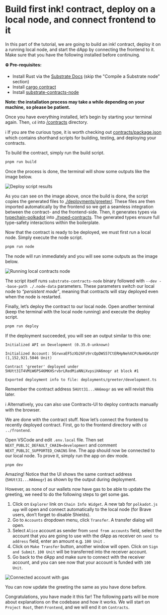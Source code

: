 # Build first ink! contract, deploy on a local node, and connect frontend to it
In this part of the tutorial, we are going to build an ink! contract, deploy it on a running local node, and start the dApp by connecting the frontend to it. Make sure that you have the following installed before continuing.

⛔ **Pre-requisites:**

- Install Rust via the [Substrate Docs](https://docs.substrate.io/install/) (skip the "Compile a Substrate node" section)
- Install [cargo contract](https://github.com/paritytech/cargo-contract)
- Install [substrate-contracts-node](https://github.com/paritytech/substrate-contracts-node)

**Note: the installation process may take a while depending on your machine,** 
**so please be patient.**

Once you have everything installed, let’s begin by starting your terminal again. Then, `cd` into [/contracts](https://github.com/scio-labs/inkathon/tree/main/contracts) directory.

ℹ️ If you are the curious type, it is worth checking out [contracts/package.json](https://github.com/scio-labs/inkathon/blob/main/contracts/package.json) which contains shorthand scripts for building, testing, and deploying your contracts.

To build the contract, simply run the build script.

```bash
pnpm run build
```

Once the process is done, the terminal will show some outputs like the image below.

![Deploy script results](./assets/building-greeter-contract.png)

As you can see on the image above, once the build is done, the script copies the generated files to [./deployments/greeter/](https://github.com/scio-labs/inkathon/tree/main/contracts/deployments/greeter). These files are then imported automatically by the frontend so we get a seamless integration between the contract- and the frontend-side. Then, it generates types via [typechain-polkadot](https://github.com/Brushfam/typechain-polkadot) into [./typed-contracts](https://github.com/scio-labs/inkathon/tree/main/contracts/typed-contracts). The generated types ensure full type-safety interactions within the boilerplate.

Now that the contract is ready to be deployed, we must first run a local node. Simply execute the node script.

```bash
pnpm run node
```

The node will run immediately and you will see some outputs as the image below.

![Running local contracts node](./assets/starting-local-contracts-node.png)

The script itself runs `substrate-contracts-node` binary followed with `--dev --base-path ./.node-data` parameters. These parameters switch our local node to *“persistent mode”*, meaning that contracts will stay deployed even when the node is restarted.

Finally, let’s deploy the contract to our local node. Open another terminal (keep the terminal with the local node running) and execute the deploy script.

```bash
pnpm run deploy
```

If the deployment succeeded, you will see an output similar to this one:

```
Initialized API on Development (0.35.0-unknown)

Initialized Account: 5GrwvaEF5zXb26Fz9rcQpDWS57CtERHpNehXCPcNoHGKutQY (1,152,921.5046 Unit)

Contract 'greeter' deployed under 5HUtt31T4VMiW6PS46MKHSrvbrLRedMiaNNiXvpsiHA6mogr at block #1

Exported deployment info to file: deployments/greeter/development.ts
```

Remember the contract address `5HUtt31...HA6mogr` as we will revisit this later.

ℹ️ Alternatively, you can also use Contracts-UI to deploy contracts manually with the browser.

We are done with the contract stuff. Now let’s connect the frontend to recently deployed contract. First, go to the frontend directory with `cd ../frontend`.

Open VSCode and edit `.env.local` file. Then set `NEXT_PUBLIC_DEFAULT_CHAIN=development`  and comment `NEXT_PUBLIC_SUPPORTED_CHAINS` line. The app should now be connected to our local node. To prove it, simply run the app on dev mode.

```bash
pnpm dev
```

Amazing! Notice that the UI shows the same contract address (`5HUtt31...HA6mogr`) as shown by the output during deployment.

However, as none of our wallets now have gas to be able to update the greeting, we need to do the following steps to get some gas.

1. Click on `Explorer` link on `Chain Info Widget`. A new tab for `polkadot.js app` will open and connect automatically to the local node (for Brave users, don’t forget to disable Shields). 
2. Go to `Accounts` dropdown menu, click `Transfer`. A transfer dialog will open.
3. Select `Alice` account as sender from `send from accounts` field, select the account that you are going to use with the dApp as receiver on `send to address` field, enter an amount e.g. `100 Unit` .
4. Click on `Make Transfer` button, another window will open. Click on `Sign and Submit`. `100 Unit` will be transferred into the receiver account.
5. Go back to the dApp and make sure to connect with the receiver account, and you can see now that your account is funded with `100 Unit`.

![Connected account with gas](./assets/connected-account-with-gas.png)

You can now update the greeting the same as you have done before. 

Congratulations, you have made it this far! The following parts will be more about explanations on the codebase and how it works. We will start on `Project Root`, then `Frontend`, and we will end it on `Contracts`.